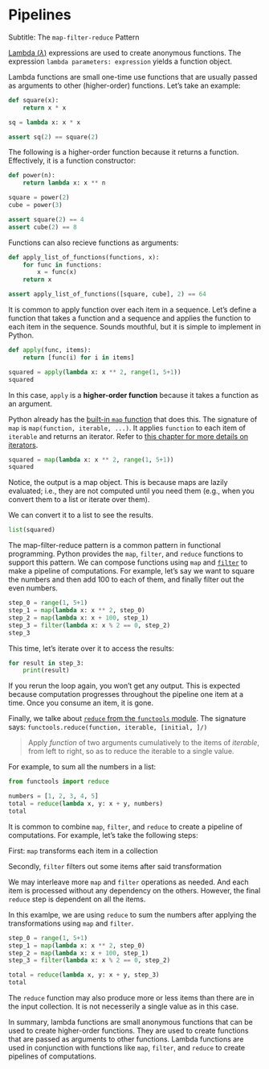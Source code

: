 # Pipelines

Subtitle: The `map-filter-reduce` Pattern

[Lambda ($\lambda$)](https://docs.python.org/3/tutorial/controlflow.html#lambda-expressions) expressions are used to create anonymous functions. The expression `lambda parameters: expression` yields a function object.

Lambda functions are small one-time use functions that are usually passed as arguments to other (higher-order) functions. Let's take an example:

```python
def square(x):
    return x * x

sq = lambda x: x * x

assert sq(2) == square(2)
```

The following is a higher-order function because it returns a function. Effectively, it is a function constructor:

```python
def power(n):
    return lambda x: x ** n

square = power(2)
cube = power(3)

assert square(2) == 4
assert cube(2) == 8
```

Functions can also recieve functions as arguments:

```python
def apply_list_of_functions(functions, x):
    for func in functions:
        x = func(x)
    return x

assert apply_list_of_functions([square, cube], 2) == 64
```

It is common to apply function over each item in a sequence. Let's define a function that takes a function and a sequence and applies the function to each item in the sequence. Sounds mouthful, but it is simple to implement in Python.

```python
def apply(func, items):
    return [func(i) for i in items]

squared = apply(lambda x: x ** 2, range(1, 5+1))
squared
```

In this case, `apply` is a **higher-order function** because it takes a function as an argument.

Python already has the [built-in `map` function](https://docs.python.org/3/library/functions.html#map) that does this. The signature of `map` is `map(function, iterable, ...)`. It applies `function` to each item of `iterable` and returns an iterator. Refer to [this chapter for more details on iterators](xx_iterator.qmd).

```python
squared = map(lambda x: x ** 2, range(1, 5+1))
squared
```

Notice, the output is a map object. This is because maps are lazily evaluated; i.e., they are not computed until you need them (e.g., when you convert them to a list or iterate over them).

We can convert it to a list to see the results.

```python
list(squared)
```

The map-filter-reduce pattern is a common pattern in functional programming. Python provides the `map`, `filter`, and `reduce` functions to support this pattern. We can compose functions using `map` and [`filter`](https://docs.python.org/3/library/functions.html#filter) to make a pipeline of computations. For example, let's say we want to square the numbers and then add 100 to each of them, and finally filter out the even numbers.

```python
step_0 = range(1, 5+1)
step_1 = map(lambda x: x ** 2, step_0)
step_2 = map(lambda x: x + 100, step_1)
step_3 = filter(lambda x: x % 2 == 0, step_2)
step_3
```

This time, let's iterate over it to access the results:

```python
for result in step_3:
    print(result)
```

If you rerun the loop again, you won't get any output. This is expected because computation progresses throughout the pipeline one item at a time. Once you consume an item, it is gone.

Finally, we talke about [`reduce` from the `functools` module](https://docs.python.org/3/library/functools.html#functools.reduce). 
The signature says: `functools.reduce(function, iterable, [initial, ]/)`

> Apply *function* of two arguments cumulatively to the items of *iterable*, from left to right, so as to reduce the iterable to a single value.

For example, to sum all the numbers in a list:

```python
from functools import reduce

numbers = [1, 2, 3, 4, 5]
total = reduce(lambda x, y: x + y, numbers)
total
```

It is common to combine `map`, `filter`, and `reduce` to create a pipeline of computations. For example, let's take the following steps:

First: `map` transforms each item in a collection

Secondly, `filter` filters out some items after said transformation

We may interleave more `map` and `filter` operations as needed. And each item is processed without any dependency on the others. However, the final `reduce` step is dependent on all the items.

In this examlpe, we are using `reduce` to sum the numbers after applying the transformations using `map` and `filter`.

```python
step_0 = range(1, 5+1)
step_1 = map(lambda x: x ** 2, step_0)
step_2 = map(lambda x: x + 100, step_1)
step_3 = filter(lambda x: x % 2 == 0, step_2)

total = reduce(lambda x, y: x + y, step_3)
total
```

The `reduce` function may also produce more or less items than there are in the input collection. It is not necesserily a single value as in this case.

In summary, lambda functions are small anonymous functions that can be used to create higher-order functions. They are used to create functions that are passed as arguments to other functions. Lambda functions are used in conjunction with functions like `map`, `filter`, and `reduce` to create pipelines of computations.